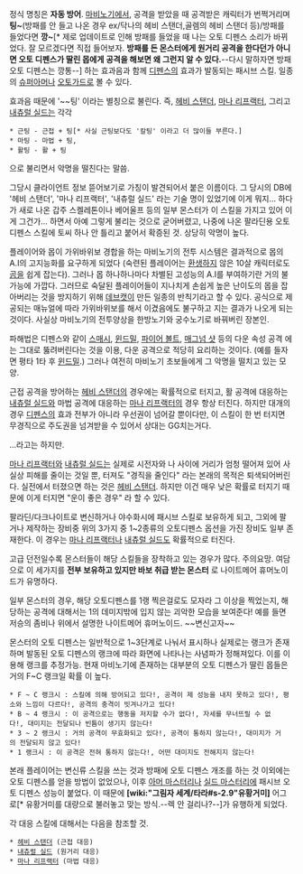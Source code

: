 정식 명칭은 '''자동 방어'''. [[마비노기]]에서, 공격을 받았을 때 공격받은 캐릭터가 번쩍거리며 '''팅~'''(방패를 안 들고 나온 경우 ex/닥나의 헤비 스탠더,골렘의 헤비 스탠더 등)/방패를 들었다면 '''깡~'''[* 제로 업데이트로 인해 방패를 들었을 때 나는 오토 디펜스 소리가 바뀌었다. 잘 모르겠다면 직접 들어보자. '''방패를 든 몬스터에게 원거리 공격을 한다던가 아니면 오토 디펜스가 딸린 몹에게 공격을 해보면 왜 그런지 알 수 있다.'''--다시 말하자면 방패 오토 디펜스는 깡통--] 하는 효과음과 함께 [[디펜스]]의 효과가 발동되는 패시브 스킬. 일종의 [[슈퍼아머]]나 [[오토가드]]로 볼 수 있다.

효과음 때문에 '~~팅' 이라는 별칭으로 불린다. 즉, [[헤비 스탠더]], [[마나 리프랙터]], 그리고 [[내츄럴 실드]]는 각각 

 * 근팅 - 근접 + 팅[* 사실 근팅보다도 '칼팅' 이라고 더 많이들 부른다.] 
 * 마팅 - 마법 + 팅, 
 * 활팅 - 활 + 팅

으로 불리면서 악명을 떨친다는 말씀.

그당시 클라이언트 정보 뜯어보기로 가칭이 발견되어서 붙은 이름이다. 그 당시의 DB에 '헤비 스탠더', '마나 리프랙터', '내츄럴 실드' 라는 기술 명이 있었기에 이게 뭐지... 하다가 새로 나온 갑주 스켈레톤이나 베어울프 등의 일부 몬스터가 이 스킬을 가지고 있어 이게 그건가... 하면서 아예 그렇게 불리는 것으로 굳어버렸고, 나중에 나온 팔라딘용 오토디펜스 스킬에 토씨 하나 안 틀리고 붙어서 확증된 것. 상당히 악명이 높다.

플레이어와 몹이 가위바위보 경합을 하는 마비노기의 전투 시스템은 결과적으로 몹의 A.I의 고지능화를 요구하게 되었다 (숙련된 플레이어는 [[환생]]하지 않은 10살 캐릭터로도 [[곰]]을 쉽게 잡는다). 그러나 몹 하나하나마다 차별된 고성능의 A.I를 부여하기란 거의 불가능에 가깝다. 그러므로 숙달된 플레이어들이 지나치게 손쉽게 높은 난이도의 몹을 잡아버리는 것을 방지하기 위해 [[데브캣]]이 만든 일종의 반칙기라고 할 수 있다. 공식으로 제공되는 매뉴얼에 따라 가위바위보를 해서 이겼음에도 불구하고 지는 결과가 나오게 되는 것이다. 사실상 마비노기의 전투양상을 한방노기와 궁수노기로 바꿔버린 장본인.

파해법은 디펜스와 같이 [[스매시]], [[윈드밀]], [[파이어 볼트]], [[매그넘 샷]] 등의 다운 속성 공격 에는 그대로 뚫려버린다는 것을 이용, 다운 공격으로 적당히 요리하는 것이다. (예를 들자면 평타 1타 후 [[윈드밀]].) 그러나 여전히 마비노기 초보들에게 그 악명을 떨치고 있는 모양.

근접 공격을 방어하는 [[헤비 스탠더]]의 경우에는 확률적으로 터지고, 활 공격에 대응하는 [[내츄럴 실드]]와 마법 공격에 대응하는 [[마나 리프랙터]]의 경우 항상 터진다. 하지만 대개의 경우 [[디펜스]]의 효과 전부가 아니라 우선권이 넘어갈 뿐이다만, 이 스킬이 한 번 터지면 무경직으로 주도권을 넘겨받을 수 있어서 상대는 GG치는거다.

...라고는 하지만.

[[마나 리프랙터]]와 [[내츄럴 실드]]는 실제로 시전자와 나 사이에 거리가 엄청 떨어져 있어 사실상 피해를 줄이는 것일 뿐, 터져도 "경직을 줄인다" 라는 본래의 목적은 퇴색되어버린다. 실전에서 터졌으면 하는 것은 [[헤비 스탠더]]. 하지만 이건 매우 낮은 확률로 터지기 때문에 이게 터지면 "운이 좋은 경우" 라 할 수 있다.

팔라딘/다크나이트로 변신하거나 야수화시에 패시브 스킬로 보유하게 되고, 그외에 팔거나 제작하는 장비중 위의 3가지 중 1~2종류의 오토디펜스 옵션을 가진 장비도 일부 존재한다. 이 경우는 [[마나 리프랙터]]나 [[내츄럴 실드]]도 확률적으로 터진다.

고급 던전일수록 몬스터들이 해당 스킬들을 장착하고 있는 경우가 많다. 주의요망.
여담으로 이 세가지를 '''전부 보유하고 있지만 바보 취급 받는 몬스터''' 로 나이트메어 휴머노이드가 유명하다. 

일부 몬스터의 경우, 해당 오토디펜스를 1랭 찍은걸로도 모자라 그 이상을 찍었는지, 해당하는 공격에 대해서는 1의 데미지밖에 입지 않는 괴악한 모습을 보여준다! 예를 들면 저승의 좀비나 위에서 설명한 나이트메어 휴머노이드. ~~변신고자~~

몬스터의 오토 디펜스는 일반적으로 1~3단계로 나눠서 표시하나 실제로는 랭크가 존재하며 발동된 오토 디펜스의 랭크에 따라 화면에 나타나는 사념파가 정해져있다. 이를 이용해 랭크를 추정가능. 현재 마비노기에 존재하는 대부분의 오토 디펜스가 딸린 몹들은 거의 F~C 랭크일 확률 이 높다.

 * F ~ C 랭크시 : 스킬에 의해 방어되고 있다!, 공격이 제 성능을 내지 못하고 있다!, 평소와 느낌이 다르다!, 공격의 충격이 빗겨나가고 있다!
 * B ~ 4 랭크시 : 이 공격으로는 행동을 저지할 수가 없다!, 자세를 무너뜨릴 수 없다!, 대미지는 전달되나 빈틈이 생기지 않는다!
 * 3 ~ 2 랭크시 : 거의 공격이 무효화되고 있다!, 공격이 통하지 않는다!, 대미지가 거의 전달되지 않고 있다!
 * 1 랭크시 : 이 공격은 전혀 통하지 않는다!, 어떤 대미지도 전해지지 않는다!

본래 플레이어는 변신류 스킬을 쓰는 것과 방패에 오토 디펜스 개조를 하는 것 이외에는 오토 디펜스를 얻을 방법이 없었으나, 이후 [[아머 마스터리]]나 [[실드 마스터리]]에 패시브 오토 디펜스 성능이 붙었다. 이 때문에 '''[wiki:"그림자 세계/타라#s-2.9"유황거미]''' 어그로[* 유황거미를 대량으로 불러놓고 맞는 방식.--렉 안 걸리나?--]가 유행하게 되었다.

각 대응 스킬에 대해서는 다음을 참조할 것.
 * [[헤비 스탠더]] (근접 대응)
 * [[내츄럴 실드]] (원거리 대응)
 * [[마나 리프랙터]] (마법 대응)
